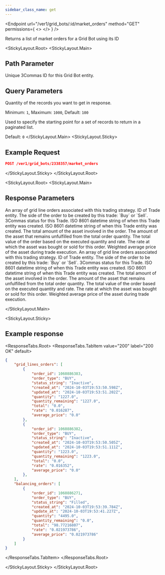 ```yaml
---
sidebar_class_name: get
---
```


<Endpoint
  url="/ver1/grid_bots/:id/market_orders"
  method="GET"
  permissions={
    <>
      <Permission title="Permission" description="BOTS_READ" />
      <Permission title="Security" description="SIGNED" />
    </>
  }
/>

Returns a list of market orders for a Grid Bot using its ID

<StickyLayout.Root>
<StickyLayout.Main>

## Path Parameter
<ApiParam name='id' type='integer' id="id" required>
   Unique 3Commas ID for this Grid Bot entity.
</ApiParam>

## Query Parameters

<ApiParam name='limit' type='integer' id="limit">
   Quantity of the records you want to get in response.
   
   Minimum: <code>1</code>, Maximum: <code>1000</code>, Default: <code>100</code>
</ApiParam>

<ApiParam name='offset' type='integer' id="offset">
   Used to specify the starting point for a set of records to return in a paginated list.
   
   Default: <code>0</code>
</ApiParam>
</StickyLayout.Main>
<StickyLayout.Sticky>

## Example Request 

```json
POST /ver1/grid_bots/2338357/market_orders
```
</StickyLayout.Sticky>
</StickyLayout.Root>

<StickyLayout.Root>
<StickyLayout.Main>

## Response Parameters

<ApiParam name="grid_lines_orders" type="object" id="grid_lines_orders">
An array of grid line orders associated with this trading strategy.
    <CollapsibleNestedParams>
    <ApiParam name='order_id' type='integer' id='order_id'>
      ID of Trade entity.
    </ApiParam>
    <ApiParam name='order_type' type='string' id='order_type'>
        The side of the order to be created by this trade: `Buy` or `Sell`.
    </ApiParam>
    <ApiParam name='status_string' type='string' id='status_string'>
      3Commas status for this Trade.
    </ApiParam>
    <ApiParam name='created_at' type='string' id='created_at'>
      ISO 8601 datetime string of when this Trade entity was created.
    </ApiParam>
    <ApiParam name='updated_at' type='string' id='updated_at'>
      ISO 8601 datetime string of when this Trade entity was created.
    </ApiParam>
    <ApiParam name='quantity' type='string' id='quantity'>
      The total amount of the asset involved in the order.
    </ApiParam>
    <ApiParam name='quantity_remaining' type='string' id='quantity_remaining'>
      The amount of the asset that remains unfulfilled from the total order quantity.
    </ApiParam>
    <ApiParam name='total' type='string' id='total'>
      The total value of the order based on the executed quantity and rate.
    </ApiParam>
    <ApiParam name='rate' type='string' id='rate'>
      The rate at which the asset was bought or sold for this order.
    </ApiParam>
    <ApiParam name='average_price' type='string' id='average_price'>
      Weighted average price of the asset during trade execution.
    </ApiParam>
    </CollapsibleNestedParams>
</ApiParam>
<ApiParam name="balancing_orders" type="object" id="balancing_orders">
An array of grid line orders associated with this trading strategy.
    <CollapsibleNestedParams>
    <ApiParam name='order_id' type='integer' id='order_id'>
      ID of Trade entity.
    </ApiParam>
    <ApiParam name='order_type' type='string' id='order_type'>
        The side of the order to be created by this trade: `Buy` or `Sell`.
    </ApiParam>
    <ApiParam name='status_string' type='string' id='status_string'>
      3Commas status for this Trade.
    </ApiParam>
    <ApiParam name='created_at' type='string' id='created_at'>
      ISO 8601 datetime string of when this Trade entity was created.
    </ApiParam>
    <ApiParam name='updated_at' type='string' id='updated_at'>
      ISO 8601 datetime string of when this Trade entity was created.
    </ApiParam>
    <ApiParam name='quantity' type='string' id='quantity'>
      The total amount of the asset involved in the order.
    </ApiParam>
    <ApiParam name='quantity_remaining' type='string' id='quantity_remaining'>
      The amount of the asset that remains unfulfilled from the total order quantity.
    </ApiParam>
    <ApiParam name='total' type='string' id='total'>
      The total value of the order based on the executed quantity and rate.
    </ApiParam>
    <ApiParam name='rate' type='string' id='rate'>
      The rate at which the asset was bought or sold for this order.
    </ApiParam>
    <ApiParam name='average_price' type='string' id='average_price'>
      Weighted average price of the asset during trade execution.
    </ApiParam>
    </CollapsibleNestedParams>
</ApiParam>

</StickyLayout.Main>

<StickyLayout.Sticky>
## Example response

<ResponseTabs.Root>
<ResponseTabs.TabItem value="200" label="200 OK" default>
```json
{
    "grid_lines_orders": [
        {
            "order_id": 1060886383,
            "order_type": "BUY",
            "status_string": "Inactive",
            "created_at": "2024-10-03T19:53:50.598Z",
            "updated_at": "2024-10-03T19:53:51.202Z",
            "quantity": "1227.0",
            "quantity_remaining": "1227.0",
            "total": "0.0",
            "rate": "0.016287",
            "average_price": "0.0"
        },
        {
            "order_id": 1060886382,
            "order_type": "BUY",
            "status_string": "Inactive",
            "created_at": "2024-10-03T19:53:50.505Z",
            "updated_at": "2024-10-03T19:53:51.111Z",
            "quantity": "1223.0",
            "quantity_remaining": "1223.0",
            "total": "0.0",
            "rate": "0.016352",
            "average_price": "0.0"
        },
    ],
    "balancing_orders": [
        {
            "order_id": 1060886271,
            "order_type": "BUY",
            "status_string": "Filled",
            "created_at": "2024-10-03T19:53:39.784Z",
            "update_at": "2024-10-03T19:53:41.227Z",
            "quantity": "4495.0",
            "quantity_remaining": "0.0",
            "total": "98.77216807",
            "rate": "0.021973786",
            "average_price": "0.021973786"
        }
    ]
}
```
</ResponseTabs.TabItem>
</ResponseTabs.Root>

</StickyLayout.Sticky>
</StickyLayout.Root>

